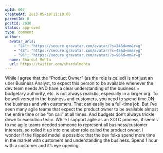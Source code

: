 ```yaml
---
wpId: 667
createdAt: 2013-05-18T11:10:00
parentId: 0
postId: 2830
status: approved
type: comment
author:
  avatar_urls:
    - "24": "https://secure.gravatar.com/avatar/?s=24&d=mm&r=g"
    - "48": "https://secure.gravatar.com/avatar/?s=48&d=mm&r=g"
    - "96": "https://secure.gravatar.com/avatar/?s=96&d=mm&r=g"
  name: Shardul Mehta
  url: https://twitter.com/shardulmehta
---
```


While I agree that the “Product Owner” (as the role is called) is not just an uber Business Analyst, to expect this person to be available whenever the dev team needs AND have a clear understanding of the business + budgetary authority, etc. is not always realistic, especially in a larger org. To be well versed in the business and customers, you need to spend time ON the business and with customers. That can easily be a full-time job. But I’ve seen many agile teams that expect the product owner to be available almost the entire time or be “on call” at all times. And budgets don’t always trickle down to execution team. While I support agile as an SDLC process, it seems to me agile teams needed someone to represent all business/customer interests, so rolled it up into one uber role called the product owner. I wonder if the flipped model is possible: that the dev folks spend more time in the market with customers and understanding the business. Spend 1 hour with a customer and it’s eye opening.